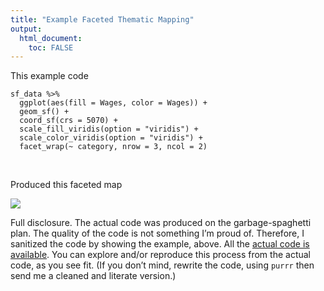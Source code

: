 ```yaml
---
title: "Example Faceted Thematic Mapping"
output: 
  html_document:
    toc: FALSE
---
```


This example code

```{}
sf_data %>% 
  ggplot(aes(fill = Wages, color = Wages)) +
  geom_sf() +
  coord_sf(crs = 5070) +
  scale_fill_viridis(option = "viridis") + 
  scale_color_viridis(option = "viridis") +
  facet_wrap(~ category, nrow = 3, ncol = 2)
```

&nbsp;

Produced this faceted map  

![](facet_map.png)

Full disclosure.  The actual code was produced on the garbage-spaghetti plan.  The quality of the code is not something I'm proud of.  Therefore, I sanitized the code by showing the example,  above.  All the [actual code is available](038_facets_wrap_thematic_mapping.html).  You can explore and/or reproduce this process from the actual code, as you see fit.  (If you don't mind, rewrite the code, using `purrr` then send me a cleaned and literate version.)
